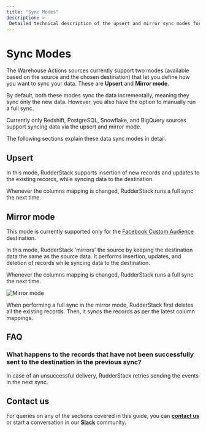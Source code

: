 ```yaml
---
title: "Sync Modes"
description: >-
 Detailed technical description of the upsert and mirror sync modes for the Warehouse Actions sources.
---
```


# Sync Modes

The Warehouse Actions sources currently support two modes (available based on the source and the chosen destination) that let you define how you want to sync your data. These are **Upsert** and **Mirror mode**.

<div class="infoBlock">

By default, both these modes sync the data incrementally, meaning they sync only the new data. However, you also have the option to manually run a full sync.
</div>

<div class="infoBlock">
Currently only Redshift, PostgreSQL, Snowflake, and BigQuery sources support syncing data via the upsert and mirror mode.
</div>

The following sections explain these data sync modes in detail.

## Upsert

In this mode, RudderStack supports insertion of new records and updates to the existing records, while syncing data to the destination.

<div class="infoBlock">

Whenever the columns mapping is changed, RudderStack runs a full sync the next time.
</div>

## Mirror mode

<div class="infoBlock">

This mode is currently supported only for the <a href="https://www.rudderstack.com/docs/destinations/advertising/fb-custom-audience/">Facebook Custom Audience</a> destination.
</div>

In this mode, RudderStack 'mirrors' the source by keeping the destination data the same as the source data. It performs insertion, updates, and deletion of records while syncing data to the destination. 

<div class="infoBlock">

Whenever the columns mapping is changed, RudderStack runs a full sync the next time.
</div>

<img src="../../assets/warehouse-actions-sources/sync-mirror-mode.png" alt="Mirror mode" />

<div class="infoBlock">

When performing a full sync in the mirror mode, RudderStack first deletes all the existing records. Then, it syncs the records as per the latest column mappings.
</div>

## FAQ

### What happens to the records that have not been successfully sent to the destination in the previous sync?

In case of an unsuccessful delivery, RudderStack retries sending the events in the next sync.

## Contact us

For queries on any of the sections covered in this guide, you can [**contact us**](mailto:%20docs@rudderstack.com) or start a conversation in our [**Slack**](https://rudderstack.com/join-rudderstack-slack-community) community.
